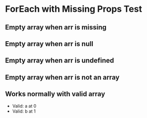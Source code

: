 # ForEach with Missing Props Test

## Empty array when arr is missing



## Empty array when arr is null



## Empty array when arr is undefined



## Empty array when arr is not an array



## Works normally with valid array

* Valid: a at 0
* Valid: b at 1

